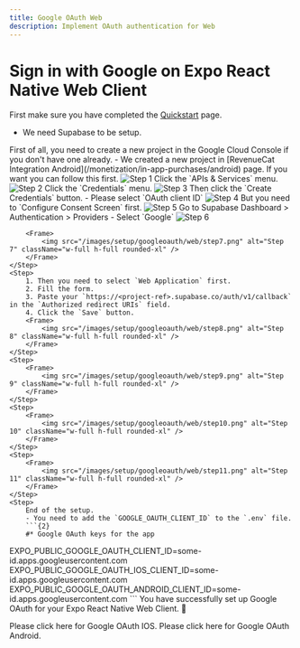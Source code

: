 ```yaml
---
title: Google OAuth Web
description: Implement OAuth authentication for Web
---
```


# Sign in with Google on Expo React Native Web Client



First make sure you have completed the [Quickstart](/quickstart) page.
- We need Supabase to be setup.


<Steps>
    <Step>
        First of all, you need to create a new project in the Google Cloud Console if you don't have one already.
        - We created a new project in [RevenueCat Integration Android](/monetization/in-app-purchases/android) page.
        If you want you can follow this first.
        <Frame>
        <img src="/images/setup/googleoauth/web/step1.png" alt="Step 1" className="w-full h-full rounded-xl" />
        </Frame>
    </Step>
    <Step>
        Click the `APIs & Services` menu.
        <Frame>
            <img src="/images/setup/googleoauth/web/step2.png" alt="Step 2" className="w-full h-full rounded-xl" />
        </Frame>
    </Step>
    <Step>
        Click the `Credentials` menu.
        <Frame>
            <img src="/images/setup/googleoauth/web/step3.png" alt="Step 3" className="w-full h-full rounded-xl" />
        </Frame>
    </Step>
    <Step>
        Then click the `Create Credentials` button.
        - Please select `OAuth client ID`
        <Frame>
            <img src="/images/setup/googleoauth/web/step4.png" alt="Step 4" className="w-full h-full rounded-xl" />
        </Frame>
    </Step>
    <Step>
        But you need to `Configure Consent Screen` first.
        <Frame>
            <img src="/images/setup/googleoauth/web/step5.png" alt="Step 5" className="w-full h-full rounded-xl" />
        </Frame>
    </Step>
    <Step>
     Go to Supabase Dashboard > Authentication > Providers
     - Select `Google`
        <Frame>
            <img src="/images/setup/googleoauth/web/step6.png" alt="Step 6" className="w-full h-full rounded-xl" />
        </Frame>
    </Step>
    <Step>

        <Frame>
            <img src="/images/setup/googleoauth/web/step7.png" alt="Step 7" className="w-full h-full rounded-xl" />
        </Frame>
    </Step>
    <Step>
        1. Then you need to select `Web Application` first.
        2. Fill the form.
        3. Paste your `https://<project-ref>.supabase.co/auth/v1/callback` in the `Authorized redirect URIs` field.   
        4. Click the `Save` button.
        <Frame>
            <img src="/images/setup/googleoauth/web/step8.png" alt="Step 8" className="w-full h-full rounded-xl" />
        </Frame>
    </Step>
    <Step>
        <Frame>
            <img src="/images/setup/googleoauth/web/step9.png" alt="Step 9" className="w-full h-full rounded-xl" />
        </Frame>
    </Step>
    <Step>
        <Frame>
            <img src="/images/setup/googleoauth/web/step10.png" alt="Step 10" className="w-full h-full rounded-xl" />
        </Frame>
    </Step>
    <Step>
        <Frame>
            <img src="/images/setup/googleoauth/web/step11.png" alt="Step 11" className="w-full h-full rounded-xl" />
        </Frame>
    </Step>
    <Step>
        End of the setup. 
        - You need to add the `GOOGLE_OAUTH_CLIENT_ID` to the `.env` file.        
        ```{2}
        #* Google OAuth keys for the app
EXPO_PUBLIC_GOOGLE_OAUTH_CLIENT_ID=some-id.apps.googleusercontent.com
EXPO_PUBLIC_GOOGLE_OAUTH_IOS_CLIENT_ID=some-id.apps.googleusercontent.com             
        EXPO_PUBLIC_GOOGLE_OAUTH_ANDROID_CLIENT_ID=some-id.apps.googleusercontent.com
        ```
    </Step>
    <Check>
        You have successfully set up Google OAuth for your Expo React Native Web Client. 🎉
    </Check>
</Steps>

<CardGroup>
    <Card title="Google OAuth IOS" icon="apple" href="/auth/oauth/google/ios">
        Please click here for Google OAuth IOS.
    </Card>
    <Card title="Google OAuth Android" icon="android" href="/auth/oauth/google/android">
        Please click here for Google OAuth Android.
    </Card>
</CardGroup>